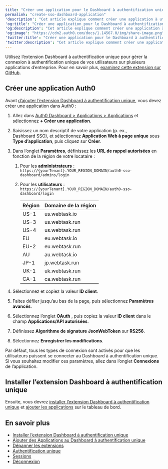 ---
title: "Créer une application pour le Dashboard à authentification unique (SSO)"
permalink: "create-sso-dashboard-application"
'description': "Cet article explique comment créer une application à utiliser avec l’extension Dashboard à authentification unique pour activer la connexion à authentification unique pour vos applications."
'og:title': "Créer une application pour le Dashboard à authentification unique (SSO)"
'og:description': "Cet article explique comment créer une application à utiliser avec l’extension Dashboard à authentification unique pour activer la connexion à authentification unique pour vos applications."
'og:image': "https://cdn2.auth0.com/docs/1.14567.0/img/share-image.png"
'twitter:title': "Créer une application pour le Dashboard à authentification unique (SSO)"
'twitter:description': "Cet article explique comment créer une application à utiliser avec l’extension Dashboard à authentification unique pour activer la connexion à authentification unique pour vos applications."
---

Utilisez l’extension Dashboard à authentification unique pour gérer la connexion à authentification unique de vos utilisateurs sur plusieurs applications d’entreprise. Pour en savoir plus, [examinez cette extension sur GitHub](https://github.com/auth0-extensions/auth0-sso-dashboard-extension).

## Créer une application Auth0

Avant [d’ajouter l’extension Dashboard à authentification unique](/docs/fr-ca/customize/extensions/single-sign-on-dashboard-extension/install-sso-dashboard-extension), vous devez créer une application dans Auth0 :

1. Allez dans [Auth0 Dashboard > Applications > Applications](https://manage.auth0.com/#/applications) et sélectionnez **+ Créer une application**.
2. Saisissez un nom descriptif de votre application (p. ex., Dashboard SSO), et sélectionnez **Application Web à page unique** sous **Type d’application**, puis cliquez sur **Créer**.
3. Dans l’onglet **Paramètres**, définissez les **URL de rappel autorisées** en fonction de la région de votre locataire :

   1. Pour les **administrateurs** : `https://{yourTenant}.YOUR_REGION_DOMAIN/auth0-sso-dashboard/admins/login`
   2. Pour les **utilisateurs** : `https://{yourTenant}.YOUR_REGION_DOMAIN/auth0-sso-dashboard/login`

      <table class="table"><thead>
      <tr>
      <th><strong>Région</strong></th>
      <th><strong>Domaine de la région</strong></th>
      </tr>
      </thead>
      <tbody>
      <tr>
      <td>US-1</td>
      <td>us.webtask.io</td>
      </tr>
      <tr>
      <td>US-3</td>
      <td>us.webtask.run</td>
      </tr>
      <tr>
      <td>US-4</td>
      <td>us.webtask.run</td>
      </tr>
      <tr>
      <td>EU</td>
      <td>eu.webtask.io</td>
      </tr>
      <tr>
      <td>EU-2</td>
      <td>eu.webtask.run</td>
      </tr>
      <tr>
      <td>AU</td>
      <td>au.webtask.io</td>
      </tr>
      <tr>
      <td>JP-1</td>
      <td>jp.webtask.run</td>
      </tr>
      <tr>
      <td>UK-1</td>
      <td>uk.webtask.run</td>
      </tr>
      <tr>
      <td>CA-1</td>
      <td>ca.webtask.run</td>
      </tr>
      </tbody>
      </table>
4. Sélectionnez et copiez la valeur **ID client**.
5. Faites défiler jusqu’au bas de la page, puis sélectionnez **Paramètres avancés**.
6. Sélectionnez l’onglet **OAuth** , puis copiez la valeur **ID client** dans le champ **Applications/API autorisées**.
7. Définissez **Algorithme de signature JsonWebToken** sur **RS256**.
8. Sélectionnez **Enregistrer les modifications**.

Par défaut, tous les types de connexion sont activés pour que les utilisateurs puissent se connecter au Dashboard à authentification unique. Si vous souhaitez modifier ces paramètres, allez dans l’onglet **Connexions** de l’application.

## Installer l’extension Dashboard à authentification unique

Ensuite, vous devrez [installer l’extension Dashboard à authentification unique](/docs/fr-ca/customize/extensions/single-sign-on-dashboard-extension/install-sso-dashboard-extension) et [ajouter les applications](/docs/fr-ca/customize/extensions/single-sign-on-dashboard-extension/add-applications-to-the-sso-dashboard) sur le tableau de bord.

## En savoir plus

* [Installer l’extension Dashboard à authentification unique](/docs/fr-ca/customize/extensions/single-sign-on-dashboard-extension/install-sso-dashboard-extension)
* [Ajouter des Applications au Dashboard à authentification unique](/docs/fr-ca/customize/extensions/single-sign-on-dashboard-extension/add-applications-to-the-sso-dashboard)
* [Dépanner les extensions](/docs/fr-ca/troubleshoot/integration-extensibility-issues/troubleshoot-extensions)
* [Authentification unique](/docs/fr-ca/authenticate/single-sign-on)
* [Sessions](/docs/fr-ca/manage-users/sessions)
* [Déconnexion](/docs/fr-ca/authenticate/login/logout)